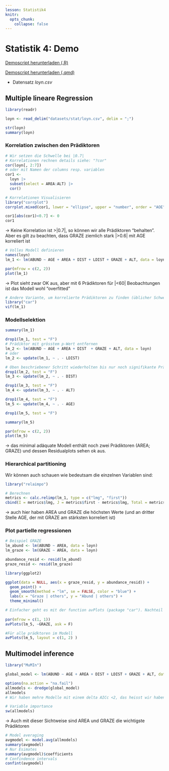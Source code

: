 ```yaml
---
lesson: Statistik4
knitr:
  opts_chunk: 
    collapse: false 
---
```


# Statistik 4: Demo

[Demoscript herunterladen (.R)](../purl/Statistik4_Demo.R){.dld}

[Demoscript herunterladen (.qmd)](../purl/Statistik4_Demo.qmd){.dld}

-   Datensatz *loyn.csv*



## Multiple lineare Regression

```r
library(readr)

loyn <- read_delim("datasets/stat/loyn.csv", delim = ";")

str(loyn)
summary(loyn)
```

### Korrelation zwischen den Prädiktoren

```r
# Wir setzen die Schwelle bei |0.7|
# Korrelationen rechnen details siehe: "?cor"
cor(loyn[, 2:7]) 
# oder mit Namen der columns resp. variablen
cor1 <- 
  loyn |>
  subset(select = AREA:ALT) |>
  cor()

# Korrelationen Visualisieren
library("corrplot")
corrplot.mixed(cor1, lower = "ellipse", upper = "number", order = "AOE")

cor1[abs(cor1)<0.7] <- 0
cor1
```

-> Keine Korrelation ist \>\|0.7\|, so können wir alle Prädiktoren "behalten". Aber es gilt zu beachten, dass GRAZE ziemlich stark \|\>0.6\| mit AGE korreliert ist

```r
# Volles Modell definieren
names(loyn)
lm_1 <- lm(ABUND ~ AGE + AREA + DIST + LDIST + GRAZE + ALT, data = loyn)

par(mfrow = c(2, 2))
plot(lm_1)
```

-> Plot sieht zwar OK aus, aber mit 6 Prädiktoren für \|\<60\| Beobachtungen ist das Modell wohl "overfitted"

```r
# Andere Variante, um korrelierte Prädiktoren zu finden (üblicher Schwellenwert VIF = 5)
library("car")
vif(lm_1)
```

### Modellselektion

```r
summary(lm_1)

drop1(lm_1, test = "F")
# Prädiktor mit grösstem p-Wert entfernen
lm_2 <- lm(ABUND ~ AGE + AREA + DIST  + GRAZE + ALT, data = loyn)
# oder
lm_2 <- update(lm_1, ~ . - LDIST) 

# Oben beschriebener Schritt wiederholten bis nur noch signifikante Prädiktoren im Modell sind
drop1(lm_2, test = "F") 
lm_3 <- update(lm_2, ~ . - DIST)

drop1(lm_3, test = "F") 
lm_4 <- update(lm_3, ~ . - ALT)

drop1(lm_4, test = "F") 
lm_5 <- update(lm_4, ~ . - AGE)

drop1(lm_5, test = "F")

summary(lm_5) 

par(mfrow = c(2, 2))
plot(lm_5)
```

-> das minimal adäquate Modell enthält noch zwei Prädiktoren (AREA; GRAZE) und dessen Residualplots sehen ok aus.

### Hierarchical partitioning 

Wir können auch schauen wie bedeutsam die einzelnen Variablen sind:

```r
library("relaimpo")

# Berechnen
metrics <- calc.relimp(lm_1, type = c("lmg", "first"))
cbind(I = metrics$lmg, J = metrics$first - metrics$lmg, Total = metrics$first)
```

-> auch hier haben AREA und GRAZE die höchsten Werte (und an dritter Stelle AGE, der mit GRAZE am stärksten korreliert ist)

### Plot partielle regressionen

```r
# Beispiel GRAZE
lm_abund <- lm(ABUND ~ AREA, data = loyn)
lm_graze <- lm(GRAZE ~ AREA, data = loyn)

abundance_resid <- resid(lm_abund)
graze_resid <- resid(lm_graze)

library(ggplot2)

ggplot(data = NULL, aes(x = graze_resid, y = abundance_resid)) +
  geom_point() +
  geom_smooth(method = "lm", se = FALSE, color = "blue") +
  labs(x = "Graze | others", y = "Abund | others") +
  theme_minimal()

# Einfacher geht es mit der function avPlots (package "car"). Nachteil ist, dass mit der funktion anders als mit der Methode oben, keine quadratische prädiktoren dargestellt werden können 
 
par(mfrow = c(1, 1))
avPlots(lm_5, ~GRAZE, ask = F)

#Für alle prädktoren im Modell
avPlots(lm_5, layout = c(1, 2) )
```

## Multimodel inference

```r
library("MuMIn")

global_model <- lm(ABUND ~ AGE + AREA + DIST + LDIST + GRAZE + ALT, data = loyn)

options(na.action = "na.fail")
allmodels <- dredge(global_model)
allmodels
# Wir haben mehre Modelle mit einem delta AICc <2, das heisst wir haben nicht ein eindeutig bestes Modell (welches wir mit der funktion "get.models" selektieren könnten)

# Variable importance
sw(allmodels)
```
-> Auch mit dieser Sichtweise sind AREA und GRAZE die wichtigste Prädiktoren

```r
# Model averaging
avgmodel <- model.avg(allmodels)
summary(avgmodel)
# Nur Esimates
summary(avgmodel)$coefficients
# Confindence intervals
confint(avgmodel)
```

